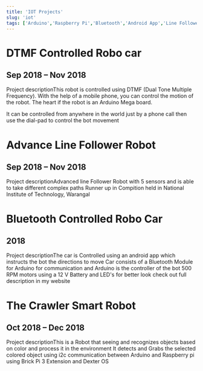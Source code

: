 ```yaml
---
title: 'IOT Projects'
slug: 'iot'
tags: ['Arduino','Raspberry Pi','Bluetooth','Android App','Line Follower','Crawler Robot','DTMF Comtrolled Robo Car']
---
```



# DTMF Controlled Robo car
## Sep 2018 – Nov 2018

Project descriptionThis robot is controlled using DTMF (Dual Tone Multiple Frequency). With the help of a mobile phone, you can control the motion of the robot. The heart if the robot is an Arduino Mega board.

It can be controlled from anywhere in the world just by a phone call then use the dial-pad to control the bot movement


# Advance Line Follower Robot
## Sep 2018 – Nov 2018

Project descriptionAdvanced line Follower Robot with 5 sensors and is able to take different complex paths
Runner up in Compition held in National Institute of Technology, Warangal

# Bluetooth Controlled Robo Car
## 2018

Project descriptionThe car is Controlled using an android app which instructs the bot the directions to move
Car consists of a Bluetooth Module for Arduino for communication and Arduino is the controller of the bot
500 RPM motors using a 12 V Battery and LED's for better look check out full description in my website


# The Crawler Smart Robot
## Oct 2018 – Dec 2018

Project descriptionThis is a Robot that seeing and recognizes objects based on color and process it in the environment
It detects and Grabs the selected colored object
using i2c communication between Arduino and Raspberry pi using Brick Pi 3 Extension and Dexter OS

